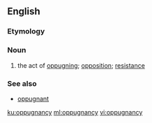 ==English==

===Etymology===
{{suffix|oppugnant|cy|lang=en}}

{{etystub|en}}

===Noun===
{{en-noun|oppugnancies}}

# the act of [[oppugn]]ing; [[opposition]]; [[resistance]]

===See also===
* [[oppugnant]]

[[ku:oppugnancy]]
[[ml:oppugnancy]]
[[vi:oppugnancy]]